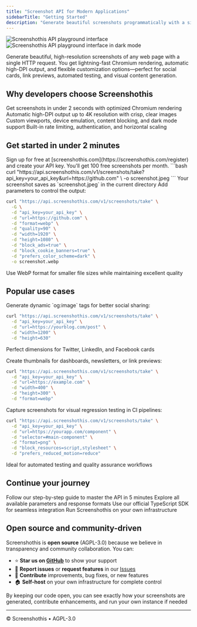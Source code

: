 ```yaml
---
title: "Screenshot API for Modern Applications"
sidebarTitle: "Getting Started"
description: "Generate beautiful screenshots programmatically with a single API call."
---
```


<Frame>
<img
  className="block rounded-2xl shadow dark:hidden"
  src="/images/playground-light.png"
  alt="Screenshothis API playground interface"
/>
<img
  className="hidden rounded-2xl shadow shadow-white/5 dark:block"
  src="/images/playground-dark.png"
  alt="Screenshothis API playground interface in dark mode"
/>
</Frame>

Generate beautiful, high-resolution screenshots of any web page with a single HTTP request. You get lightning-fast Chromium rendering, automatic high-DPI output, and flexible customization options—perfect for social cards, link previews, automated testing, and visual content generation.

## Why developers choose Screenshothis

<CardGroup cols={2}>
  <Card title="Lightning Fast" icon="bolt">
    Get screenshots in under 2 seconds with optimized Chromium rendering
  </Card>
  <Card title="High Quality" icon="image">
    Automatic high-DPI output up to 4K resolution with crisp, clear images
  </Card>
  <Card title="Full Control" icon="sliders">
    Custom viewports, device emulation, content blocking, and dark mode support
  </Card>
  <Card title="Production Ready" icon="shield-check">
    Built-in rate limiting, authentication, and horizontal scaling
  </Card>
</CardGroup>

## Get started in under 2 minutes

<Steps>
<Step title="Get your API key">
Sign up for free at [screenshothis.com](https://screenshothis.com/register) and create your API key. You'll get 100 free screenshots per month.
</Step>

<Step title="Make your first request">
```bash
curl "https://api.screenshothis.com/v1/screenshots/take?api_key=your_api_key&url=https://github.com" \
  -o screenshot.jpeg
```

<Check>
Your screenshot saves as `screenshot.jpeg` in the current directory
</Check>
</Step>

<Step title="Customize your screenshots">
Add parameters to control the output:

```bash
curl "https://api.screenshothis.com/v1/screenshots/take" \
  -G \
  -d "api_key=your_api_key" \
  -d "url=https://github.com" \
  -d "format=webp" \
  -d "quality=90" \
  -d "width=1920" \
  -d "height=1080" \
  -d "block_ads=true" \
  -d "block_cookie_banners=true" \
  -d "prefers_color_scheme=dark" \
  -o screenshot.webp
```

<Tip>
Use WebP format for smaller file sizes while maintaining excellent quality
</Tip>
</Step>
</Steps>

## Popular use cases

<AccordionGroup>
<Accordion title="Social media previews" icon="share">
Generate dynamic `og:image` tags for better social sharing:

```bash
curl "https://api.screenshothis.com/v1/screenshots/take" \
  -d "api_key=your_api_key" \
  -d "url=https://yourblog.com/post" \
  -d "width=1200" \
  -d "height=630"
```

<Check>Perfect dimensions for Twitter, LinkedIn, and Facebook cards</Check>
</Accordion>

<Accordion title="Website thumbnails" icon="image">
Create thumbnails for dashboards, newsletters, or link previews:

```bash
curl "https://api.screenshothis.com/v1/screenshots/take" \
  -d "api_key=your_api_key" \
  -d "url=https://example.com" \
  -d "width=400" \
  -d "height=300" \
  -d "format=webp"
```
</Accordion>

<Accordion title="Visual testing" icon="bug">
Capture screenshots for visual regression testing in CI pipelines:

```bash
curl "https://api.screenshothis.com/v1/screenshots/take" \
  -d "api_key=your_api_key" \
  -d "url=https://yourapp.com/component" \
  -d "selector=#main-component" \
  -d "format=png" \
  -d "block_resources=script,stylesheet" \
  -d "prefers_reduced_motion=reduce"
```

<Check>Ideal for automated testing and quality assurance workflows</Check>
</Accordion>

</AccordionGroup>

## Continue your journey

<CardGroup cols={2}>
  <Card title="Complete quickstart guide" icon="rocket" href="/quickstart">
    Follow our step-by-step guide to master the API in 5 minutes
  </Card>
  <Card title="API reference" icon="code" href="/api-reference/introduction">
    Explore all available parameters and response formats
  </Card>
  <Card title="JavaScript SDK" icon="js" href="/sdk/js">
    Use our official TypeScript SDK for seamless integration
  </Card>
  <Card title="Self-host setup" icon="server" href="/self-host">
    Run Screenshothis on your own infrastructure
  </Card>
</CardGroup>

## Open source and community-driven

Screenshothis is **open source** (AGPL-3.0) because we believe in transparency and community collaboration. You can:

- ⭐ **Star us on [GitHub](https://github.com/screenshothis/screenshothis)** to show your support
- 🐛 **Report issues** or **request features** in our [Issues](https://github.com/screenshothis/screenshothis/issues)
- 🤝 **Contribute** improvements, bug fixes, or new features
- 🏠 **Self-host** on your own infrastructure for complete control

<Info>
By keeping our code open, you can see exactly how your screenshots are generated, contribute enhancements, and run your own instance if needed
</Info>

---

© Screenshothis • AGPL-3.0
